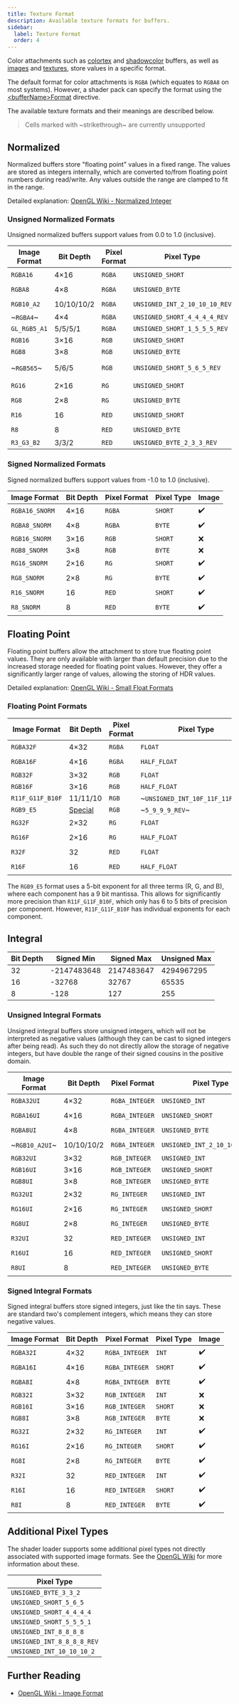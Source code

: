 ```yaml
---
title: Texture Format
description: Available texture formats for buffers.
sidebar:
  label: Texture Format
  order: 4
---
```



Color attachments such as [colortex](/reference/buffers/colortex) and [shadowcolor](/reference/buffers/shadowcolor) buffers, as well as [images](/reference/buffers/custom_images/) and [textures](/reference/buffers/custom_textures/), store values in a specific format.

The default format for color attachments is `RGBA` (which equates to `RGBA8` on most systems). However, a shader pack can specify the format using the [\<bufferName\>Format](/reference/constants/buffer_format) directive.

The available texture formats and their meanings are described below.

> Cells marked with ~strikethrough~ are currently unsupported

## Normalized

Normalized buffers store "floating point" values in a fixed range. The values are stored as integers internally, which are converted to/from floating point numbers during read/write. Any values outside the range are clamped to fit in the range.

Detailed explanation: [OpenGL Wiki - Normalized Integer](https://www.khronos.org/opengl/wiki/Normalized_Integer)

### Unsigned Normalized Formats

Unsigned normalized buffers support values from 0.0 to 1.0 (inclusive).

| Image Format | Bit Depth  | Pixel Format | Pixel Type                    | Image | Requirements                                                                                                         |
| ------------ | ---------- | ------------ | ----------------------------- | ----- | -------------------------------------------------------------------------------------------------------------------- |
| `RGBA16`     | 4×16       | `RGBA`       | `UNSIGNED_SHORT`              | ✔️     |                                                                                                                      |
| `RGBA8`      | 4×8        | `RGBA`       | `UNSIGNED_BYTE`               | ✔️     |                                                                                                                      |
| `RGB10_A2`   | 10/10/10/2 | `RGBA`       | `UNSIGNED_INT_2_10_10_10_REV` | ✔️     |                                                                                                                      |
| ~`RGBA4`~    | 4×4        | `RGBA`       | `UNSIGNED_SHORT_4_4_4_4_REV`  | ❌     | OpenGL 4.2+                                                                                                          |
| `GL_RGB5_A1` | 5/5/5/1    | `RGBA`       | `UNSIGNED_SHORT_1_5_5_5_REV`  | ❌     | OpenGL 4.2+                                                                                                          |
| `RGB16`      | 3×16       | `RGB`        | `UNSIGNED_SHORT`              | ❌     |                                                                                                                      |
| `RGB8`       | 3×8        | `RGB`        | `UNSIGNED_BYTE`               | ❌     |                                                                                                                      |
| ~`RGB565`~   | 5/6/5      | `RGB`        | `UNSIGNED_SHORT_5_6_5_REV`    | ❌     | OpenGL 4.1+ or [ARB_ES2_compatibility](https://registry.khronos.org/OpenGL/extensions/ARB/ARB_ES2_compatibility.txt) |
| `RG16`       | 2×16       | `RG`         | `UNSIGNED_SHORT`              | ✔️     |                                                                                                                      |
| `RG8`        | 2×8        | `RG`         | `UNSIGNED_BYTE`               | ✔️     |                                                                                                                      |
| `R16`        | 16         | `RED`        | `UNSIGNED_SHORT`              | ✔️     |                                                                                                                      |
| `R8`         | 8          | `RED`        | `UNSIGNED_BYTE`               | ✔️     |                                                                                                                      |
| `R3_G3_B2`   | 3/3/2      | `RED`        | `UNSIGNED_BYTE_2_3_3_REV`     | ❌     |                                                                                                                      |

### Signed Normalized Formats

Signed normalized buffers support values from -1.0 to 1.0 (inclusive).

| Image Format   | Bit Depth | Pixel Format | Pixel Type | Image |
| -------------- | --------- |------------- | ---------- | ----- |
| `RGBA16_SNORM` | 4×16      | `RGBA`       | `SHORT`    | ✔️     |
| `RGBA8_SNORM`  | 4×8       | `RGBA`       | `BYTE`     | ✔️     |
| `RGB16_SNORM`  | 3×16      | `RGB`        | `SHORT`    | ❌     |
| `RGB8_SNORM`   | 3×8       | `RGB`        | `BYTE`     | ❌     |
| `RG16_SNORM`   | 2×16      | `RG`         | `SHORT`    | ✔️     |
| `RG8_SNORM`    | 2×8       | `RG`         | `BYTE`     | ✔️     |
| `R16_SNORM`    | 16        | `RED`        | `SHORT`    | ✔️     |
| `R8_SNORM`     | 8         | `RED`        | `BYTE`     | ✔️     |

## Floating Point

Floating point buffers allow the attachment to store true floating point values. They are only available with larger than default precision due to the increased storage needed for floating point values. However, they offer a significantly larger range of values, allowing the storing of HDR values.

Detailed explanation: [OpenGL Wiki - Small Float Formats](https://www.khronos.org/opengl/wiki/Small_Float_Formats)

### Floating Point Formats

| Image Format     | Bit Depth                                                                  | Pixel Format | Pixel Type                       | Image |
| ---------------- | -------------------------------------------------------------------------- | ------------ | -------------------------------- | ----- |
| `RGBA32F`        | 4×32                                                                       | `RGBA`       | `FLOAT`                          | ✔️     |
| `RGBA16F`        | 4×16                                                                       | `RGBA`       | `HALF_FLOAT`                     | ✔️     |
| `RGB32F`         | 3×32                                                                       | `RGB`        | `FLOAT`                          | ❌     |
| `RGB16F`         | 3×16                                                                       | `RGB`        | `HALF_FLOAT`                     | ❌     |
| `R11F_G11F_B10F` | 11/11/10                                                                   | `RGB`        | ~`UNSIGNED_INT_10F_11F_11F_REV`~ | ❌     |
| `RGB9_E5`        | [Special](https://www.khronos.org/opengl/wiki/Small_Float_Formats#RGB9_E5) | `RGB`        | ~`5_9_9_9_REV`~                  | ❌     |
| `RG32F`          | 2×32                                                                       | `RG`         | `FLOAT`                          | ✔️     |
| `RG16F`          | 2×16                                                                       | `RG`         | `HALF_FLOAT`                     | ✔️     |
| `R32F`           | 32                                                                         | `RED`        | `FLOAT`                          | ✔️     |
| `R16F`           | 16                                                                         | `RED`        | `HALF_FLOAT`                     | ✔️     |

The `RGB9_E5` format uses a 5-bit exponent for all three terms (R, G, and B), where each component has a 9 bit mantissa. This allows for significantly more precision than `R11F_G11F_B10F`, which only has 6 to 5 bits of precision per component. However, `R11F_G11F_B10F` has individual exponents for each component.

## Integral

| Bit Depth | Signed Min  | Signed Max | Unsigned Max |
| --------- | ----------- | ---------- | ------------ |
| 32        | -2147483648 | 2147483647 | 4294967295   |
| 16        | -32768      | 32767      | 65535        |
| 8         | -128        | 127        | 255          |

### Unsigned Integral Formats

Unsigned integral buffers store unsigned integers, which will not be interpreted as negative values (although they can be cast to signed integers after being read). As such they do not directly allow the storage of negative integers, but have double the range of their signed cousins in the positive domain.

| Image Format   | Bit Depth  | Pixel Format   | Pixel Type                    | Image |
| -------------- | ---------- | -------------- | ----------------------------- | ----- |
| `RGBA32UI`     | 4×32       | `RGBA_INTEGER` | `UNSIGNED_INT`                | ✔️     |
| `RGBA16UI`     | 4×16       | `RGBA_INTEGER` | `UNSIGNED_SHORT`              | ✔️     |
| `RGBA8UI`      | 4×8        | `RGBA_INTEGER` | `UNSIGNED_BYTE`               | ✔️     |
| ~`RGB10_A2UI`~ | 10/10/10/2 | `RGBA_INTEGER` | `UNSIGNED_INT_2_10_10_10_REV` | ✔️     |
| `RGB32UI`      | 3×32       | `RGB_INTEGER`  | `UNSIGNED_INT`                | ❌     |
| `RGB16UI`      | 3×16       | `RGB_INTEGER`  | `UNSIGNED_SHORT`              | ❌     |
| `RGB8UI`       | 3×8        | `RGB_INTEGER`  | `UNSIGNED_BYTE`               | ❌     |
| `RG32UI`       | 2×32       | `RG_INTEGER`   | `UNSIGNED_INT`                | ✔️     |
| `RG16UI`       | 2×16       | `RG_INTEGER`   | `UNSIGNED_SHORT`              | ✔️     |
| `RG8UI`        | 2×8        | `RG_INTEGER`   | `UNSIGNED_BYTE`               | ✔️     |
| `R32UI`        | 32         | `RED_INTEGER`  | `UNSIGNED_INT`                | ✔️     |
| `R16UI`        | 16         | `RED_INTEGER`  | `UNSIGNED_SHORT`              | ✔️     |
| `R8UI`         | 8          | `RED_INTEGER`  | `UNSIGNED_BYTE`               | ✔️     |

### Signed Integral Formats

Signed integral buffers store signed integers, just like the tin says. These are standard two's complement integers, which means they can store negative values.

| Image Format | Bit Depth | Pixel Format   | Pixel Type | Image |
| ------------ | --------- | -------------- | ---------- | ----- |
| `RGBA32I`    | 4×32      | `RGBA_INTEGER` | `INT`      | ✔️     |
| `RGBA16I`    | 4×16      | `RGBA_INTEGER` | `SHORT`    | ✔️     |
| `RGBA8I`     | 4×8       | `RGBA_INTEGER` | `BYTE`     | ✔️     |
| `RGB32I`     | 3×32      | `RGB_INTEGER`  | `INT`      | ❌     |
| `RGB16I`     | 3×16      | `RGB_INTEGER`  | `SHORT`    | ❌     |
| `RGB8I`      | 3×8       | `RGB_INTEGER`  | `BYTE`     | ❌     |
| `RG32I`      | 2×32      | `RG_INTEGER`   | `INT`      | ✔️     |
| `RG16I`      | 2×16      | `RG_INTEGER`   | `SHORT`    | ✔️     |
| `RG8I`       | 2×8       | `RG_INTEGER`   | `BYTE`     | ✔️     |
| `R32I`       | 32        | `RED_INTEGER`  | `INT`      | ✔️     |
| `R16I`       | 16        | `RED_INTEGER`  | `SHORT`    | ✔️     |
| `R8I`        | 8         | `RED_INTEGER`  | `BYTE`     | ✔️     |

## Additional Pixel Types

The shader loader supports some additional pixel types not directly associated with supported image formats. See the [OpenGL Wiki](https://www.khronos.org/opengl/wiki/Pixel_Transfer#Pixel_type) for more information about these.

| Pixel Type                   |
| ---------------------------- |
| `UNSIGNED_BYTE_3_3_2`        |
| `UNSIGNED_SHORT_5_6_5`       |
| `UNSIGNED_SHORT_4_4_4_4`     |
| `UNSIGNED_SHORT_5_5_5_1`     |
| `UNSIGNED_INT_8_8_8_8`       |
| `UNSIGNED_INT_8_8_8_8_REV`   |
| `UNSIGNED_INT_10_10_10_2`    |

## Further Reading
* [OpenGL Wiki - Image Format](https://www.khronos.org/opengl/wiki/Image_Format)
